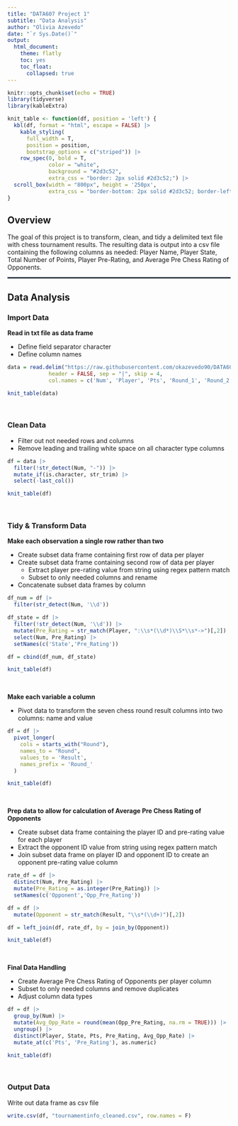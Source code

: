 ```yaml
---
title: "DATA607 Project 1"
subtitle: "Data Analysis"
author: "Olivia Azevedo"
date: "`r Sys.Date()`"
output:
  html_document:
    theme: flatly
    toc: yes
    toc_float:
      collapsed: true
---
```


```r
knitr::opts_chunk$set(echo = TRUE)
library(tidyverse)
library(kableExtra)

knit_table <- function(df, position = 'left') {
  kbl(df, format = "html", escape = FALSE) |>
    kable_styling(
      full_width = T,
      position = position,
      bootstrap_options = c("striped")) |>
    row_spec(0, bold = T,
             color = "white",
             background = "#2d3c52",
             extra_css = "border: 2px solid #2d3c52;") |>
  scroll_box(width = "800px", height = '250px',
             extra_css = "border-bottom: 2px solid #2d3c52; border-left: 2px solid #2d3c52; border-right: 2px solid #2d3c52;")
}
```

## Overview
The goal of this project is to transform, clean, and tidy a delimited text file with chess tournament results. The resulting data is output into a csv file containing the following columns as needed: Player Name, Player State, Total Number of Points, Player Pre-Rating, and Average Pre Chess Rating of Opponents.

<hr style="border:1px solid #2d3c52">

## Data Analysis

### Import Data
**Read in txt file as data frame**

* Define field separator character
* Define column names
```r
data = read.delim("https://raw.githubusercontent.com/okazevedo90/DATA607_GitHub/refs/heads/main/tournamentinfo.txt",
             header = FALSE, sep = "|", skip = 4,
             col.names = c('Num', 'Player', 'Pts', 'Round_1', 'Round_2', 'Round_3', 'Round_4', 'Round_5', 'Round_6', 'Round_7', 'NA'))
```
```r
knit_table(data)
```

\

### Clean Data

* Filter out not needed rows and columns
* Remove leading and trailing white space on all character type columns
```r
df = data |>
  filter(!str_detect(Num, "-")) |>
  mutate_if(is.character, str_trim) |>
  select(-last_col())
```
```r
knit_table(df)
```

\

### Tidy & Transform Data
**Make each observation a single row rather than two**

* Create subset data frame containing first row of data per player 
* Create subset data frame containing second row of data per player 
    + Extract player pre-rating value from string using regex pattern match
    + Subset to only needed columns and rename
* Concatenate subset data frames by column
```r
df_num = df |>
  filter(str_detect(Num, '\\d'))

df_state = df |>
  filter(!str_detect(Num, '\\d')) |>
  mutate(Pre_Rating = str_match(Player, ":\\s*(\\d*)\\S*\\s*->")[,2]) |>
  select(Num, Pre_Rating) |>
  setNames(c('State','Pre_Rating'))

df = cbind(df_num, df_state)
```
```r
knit_table(df)
```

\

**Make each variable a column**

* Pivot data to transform the seven chess round result columns into two columns: name and value
```r
df = df |>
  pivot_longer(
    cols = starts_with("Round"),
    names_to = "Round",
    values_to = 'Result',
    names_prefix = 'Round_'
  )
```
```r
knit_table(df)
```

\

**Prep data to allow for calculation of Average Pre Chess Rating of Opponents**

* Create subset data frame containing the player ID and pre-rating value for each player
* Extract the opponent ID value from string using regex pattern match
* Join subset data frame on player ID and opponent ID to create an opponent pre-rating value column
```r
rate_df = df |> 
  distinct(Num, Pre_Rating) |>
  mutate(Pre_Rating = as.integer(Pre_Rating)) |>
  setNames(c('Opponent','Opp_Pre_Rating'))

df = df |>
  mutate(Opponent = str_match(Result, "\\s*(\\d+)")[,2])

df = left_join(df, rate_df, by = join_by(Opponent))
```
```r
knit_table(df)
```

\

**Final Data Handling**

* Create Average Pre Chess Rating of Opponents per player column
* Subset to only needed columns and remove duplicates
* Adjust column data types
```r
df = df |>
  group_by(Num) |>
  mutate(Avg_Opp_Rate = round(mean(Opp_Pre_Rating, na.rm = TRUE))) |>
  ungroup() |>
  distinct(Player, State, Pts, Pre_Rating, Avg_Opp_Rate) |>
  mutate_at(c('Pts', 'Pre_Rating'), as.numeric)
```
```r
knit_table(df)
```

\

### Output Data
Write out data frame as csv file
```r
write.csv(df, "tournamentinfo_cleaned.csv", row.names = F)
```

